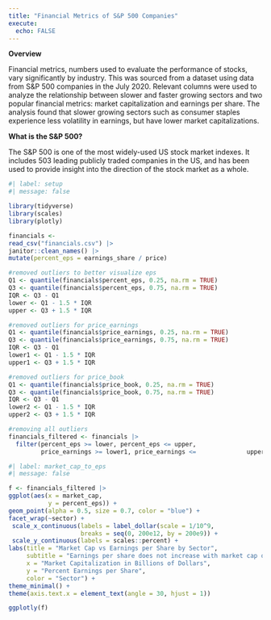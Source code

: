 ```yaml
---
title: "Financial Metrics of S&P 500 Companies"
execute:
  echo: FALSE
---
```

**Overview**

Financial metrics, numbers used to evaluate the performance of stocks, vary significantly by industry. This was sourced from a dataset using data from S&P 500 companies in the July 2020. Relevant columns were used to analyze the relationship between slower and faster growing sectors and two popular financial metrics: market capitalization and earnings per share. The analysis found that slower growing sectors such as consumer staples experience less volatility in earnings, but have lower market capitalizations.

**What is the S&P 500?**

The S&P 500 is one of the most widely-used US stock market indexes. It includes 503 leading publicly traded companies in the US, and has been used to provide insight into the direction of the stock market as a whole.

```r
#| label: setup
#| message: false

library(tidyverse)
library(scales)
library(plotly)

financials <- 
read_csv("financials.csv") |>
janitor::clean_names() |>
mutate(percent_eps = earnings_share / price)

#removed outliers to better visualize eps
Q1 <- quantile(financials$percent_eps, 0.25, na.rm = TRUE)
Q3 <- quantile(financials$percent_eps, 0.75, na.rm = TRUE)
IQR <- Q3 - Q1
lower <- Q1 - 1.5 * IQR
upper <- Q3 + 1.5 * IQR

#removed outliers for price_earnings
Q1 <- quantile(financials$price_earnings, 0.25, na.rm = TRUE)
Q3 <- quantile(financials$price_earnings, 0.75, na.rm = TRUE)
IQR <- Q3 - Q1
lower1 <- Q1 - 1.5 * IQR
upper1 <- Q3 + 1.5 * IQR

#removed outliers for price_book 
Q1 <- quantile(financials$price_book, 0.25, na.rm = TRUE)
Q3 <- quantile(financials$price_book, 0.75, na.rm = TRUE)
IQR <- Q3 - Q1
lower2 <- Q1 - 1.5 * IQR
upper2 <- Q3 + 1.5 * IQR

#removing all outliers
financials_filtered <- financials |>
  filter(percent_eps >= lower, percent_eps <= upper,
         price_earnings >= lower1, price_earnings <=              upper1, price_book >= lower2, price_book <=              upper2)

```

```r
#| label: market_cap_to_eps
#| message: false

f <- financials_filtered |>
ggplot(aes(x = market_cap,
           y = percent_eps)) +
geom_point(alpha = 0.5, size = 0.7, color = "blue") +
facet_wrap(~sector) +
 scale_x_continuous(labels = label_dollar(scale = 1/10^9,                              suffix = "B"),
                    breaks = seq(0, 200e12, by = 200e9)) +
 scale_y_continuous(labels = scales::percent) +
labs(title = "Market Cap vs Earnings per Share by Sector",
     subtitle = "Earnings per share does not increase with market cap or sector",
     x = "Market Capitalization in Billions of Dollars",
     y = "Percent Earnings per Share", 
     color = "Sector") +
theme_minimal() +
theme(axis.text.x = element_text(angle = 30, hjust = 1))

ggplotly(f)
```

